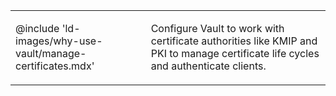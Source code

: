 <table cellPadding={0} style={{borderWidth: '0px'}}>
<tbody>
<tr>
<td style={{width: '200px', verticalAlign: 'middle', textAlign: 'center', borderWidth: '0px'}}>

@include 'ld-images/why-use-vault/manage-certificates.mdx'

</td>
<td style={{verticalAlign: 'middle', textAlign: 'left', borderWidth: '0px'}}>

Configure Vault to work with certificate authorities like KMIP and PKI to manage
certificate life cycles and authenticate clients.

</td>
</tr>
</tbody>
</table>